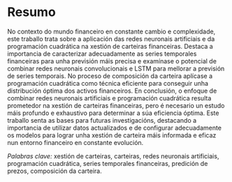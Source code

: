 # Resumo {.unnumbered}

No contexto do mundo financeiro en constante cambio e complexidade, este traballo trata sobre a aplicación das redes neuronais artificiais e da programación cuadrática na xestión de carteiras financeiras. Destaca a importancia de caracterizar adecuadamente as series temporales financeiras para unha previsión máis precisa e examínase o potencial de combinar redes neuronais convolucionais e LSTM para mellorar a previsión de series temporais. No proceso de composición da carteira aplícase a programación cuadrática como técnica eficiente para conseguir unha distribución óptima dos activos financeiros. En conclusión, o enfoque de combinar redes neuronais artificiais e programación cuadrática resulta prometedor na xestión de carteiras financeiras, pero é necesario un estudo máis profundo e exhaustivo para determinar a súa eficiencia óptima. Este traballo senta as bases para futuras investigacións, destacando a importancia de utilizar datos actualizados e de configurar adecuadamente os modelos para lograr unha xestión de carteira máis informada e eficaz nun entorno financeiro en constante evolución.

*Palabras clave:* xestión de carteiras, carteiras, redes neuronais artificiais, programación cuadrática, series temporales financeiras, predición de prezos, composición da carteira.
